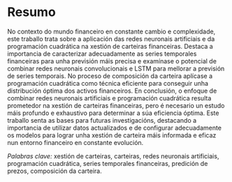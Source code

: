 # Resumo {.unnumbered}

No contexto do mundo financeiro en constante cambio e complexidade, este traballo trata sobre a aplicación das redes neuronais artificiais e da programación cuadrática na xestión de carteiras financeiras. Destaca a importancia de caracterizar adecuadamente as series temporales financeiras para unha previsión máis precisa e examínase o potencial de combinar redes neuronais convolucionais e LSTM para mellorar a previsión de series temporais. No proceso de composición da carteira aplícase a programación cuadrática como técnica eficiente para conseguir unha distribución óptima dos activos financeiros. En conclusión, o enfoque de combinar redes neuronais artificiais e programación cuadrática resulta prometedor na xestión de carteiras financeiras, pero é necesario un estudo máis profundo e exhaustivo para determinar a súa eficiencia óptima. Este traballo senta as bases para futuras investigacións, destacando a importancia de utilizar datos actualizados e de configurar adecuadamente os modelos para lograr unha xestión de carteira máis informada e eficaz nun entorno financeiro en constante evolución.

*Palabras clave:* xestión de carteiras, carteiras, redes neuronais artificiais, programación cuadrática, series temporales financeiras, predición de prezos, composición da carteira.
